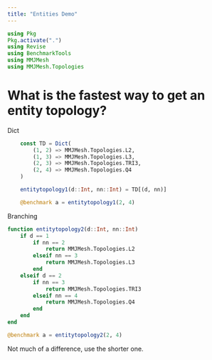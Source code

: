 ```yaml
---
title: "Entities Demo"
---
```


```julia
using Pkg
Pkg.activate(".")
using Revise
using BenchmarkTools
using MMJMesh
using MMJMesh.Topologies
```

# What is the fastest way to get an entity topology?

Dict

```julia
    const TD = Dict(
        (1, 2) => MMJMesh.Topologies.L2,
        (1, 3) => MMJMesh.Topologies.L3,
        (2, 3) => MMJMesh.Topologies.TRI3,
        (2, 4) => MMJMesh.Topologies.Q4
    )

    entitytopology1(d::Int, nn::Int) = TD[(d, nn)]

    @benchmark a = entitytopology1(2, 4)
```

Branching

```julia

function entitytopology2(d::Int, nn::Int)
    if d == 1
        if nn == 2
            return MMJMesh.Topologies.L2
        elseif nn == 3
            return MMJMesh.Topologies.L3
        end
    elseif d == 2
        if nn == 3
            return MMJMesh.Topologies.TRI3
        elseif nn == 4
            return MMJMesh.Topologies.Q4
        end
    end 
end

@benchmark a = entitytopology2(2, 4)
```

Not much of a difference, use the shorter one.